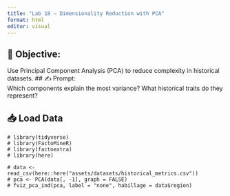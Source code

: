 ```yaml
---
title: "Lab 18 – Dimensionality Reduction with PCA"
format: html
editor: visual
---
```


## 🧭 Objective:   
Use Principal Component Analysis (PCA) to reduce complexity in historical datasets.
## ✍️ Prompt:   
Which components explain the most variance? What historical traits do they represent?

## 📥 Load Data
```webr-r
# library(tidyverse)
# library(FactoMineR)
# library(factoextra)
# library(here)

# data <- read_csv(here::here("assets/datasets/historical_metrics.csv"))
# pca <- PCA(data[, -1], graph = FALSE)
# fviz_pca_ind(pca, label = "none", habillage = data$region)
```



